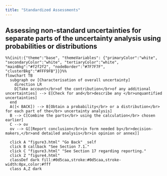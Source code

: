 ```yaml
---
title: "Standardized Assessments"
---
```


## Assessing non-standard uncertainties for separate parts of the uncertainty analysis using probabilities or distributions

:::{.column-page-inset}
```mermaid
%%{init:{"theme":"base", "themeVariables": {"primaryColor":"white", "secondaryColor":"white", "tertiaryColor":"white", "mainBkg":"#f2f2f2", "nodeBorder":"#7F7F7F", "clusterBkg":"#FFF9FB"}}}%%
flowchart TB
  subgraph ov [Characterisation of overall uncertainty]
    direction LR
    D[Take account</br>of the contribution</br>of any additional uncertainties] --> E[Check for and</br>describe any </br>unquantified uncertainties]
  end
  A([< BACK]) --> B[Obtain a probability</br> or a distribution</br> for each part of the</br> uncertainty analysis]
  B --> C[Combine the parts</br> using the calculation</br> chosen earlier]
  C --> ov
  ov --> G[[Report conclusion</br>in form needed by</br>decision-makers,</br>and detailed analysis</br>in opinion or annex]]
  
  click A "figure3.html" "Go Back" _self
  click B callback "See Section 7.1."
  click C "figure3.html" "See Section 17 regarding reporting."
  click Z "figure4.html"
  classDef dark fill:#0d5caa,stroke:#0d5caa,stroke-width:0px,color:#fff
  class A,Z dark
```
:::